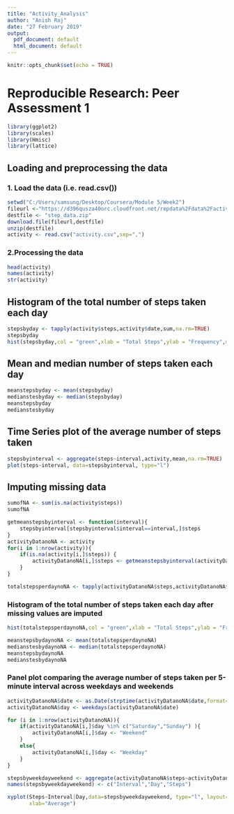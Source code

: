 ---
title: "Activity_Analysis"
author: "Anish Raj"
date: "27 February 2019"
output:
  pdf_document: default
  html_document: default
---

```{r setup, include=FALSE}
knitr::opts_chunk$set(echo = TRUE)
```


# Reproducible Research: Peer Assessment 1

```{r, echo=TRUE, results='hide', warning=FALSE, message=FALSE}
library(ggplot2)
library(scales)
library(Hmisc)
library(lattice)
```

## Loading and preprocessing the data
### 1. Load the data (i.e. read.csv())
```{r, echo=TRUE, results='hide', warning=FALSE, message=FALSE}
setwd("C:/Users/samsung/Desktop/Coursera/Module 5/Week2")
fileurl <-"https://d396qusza40orc.cloudfront.net/repdata%2Fdata%2Factivity.zip"
destfile <- "step_data.zip"
download.file(fileurl,destfile)
unzip(destfile)
activity <- read.csv("activity.csv",sep=",")
```

### 2.Processing the data
```{r, echo=TRUE}
head(activity)
names(activity)
str(activity)
```

## Histogram of the total number of steps taken each day
```{r, echo=TRUE}
stepsbyday <- tapply(activity$steps,activity$date,sum,na.rm=TRUE)
stepsbyday
hist(stepsbyday,col = "green",xlab = "Total Steps",ylab = "Frequency",main = "Total Number of Steps per Day")
```


## Mean and median number of steps taken each day
```{r, echo=TRUE,results='asis'}
meanstepsbyday <- mean(stepsbyday)
medianstesbyday <- median(stepsbyday)
meanstepsbyday
medianstesbyday

```

## Time Series plot of the average number of steps taken

```{r, echo=TRUE,results='asis'}
stepsbyinterval <- aggregate(steps~interval,activity,mean,na.rm=TRUE)
plot(steps~interval, data=stepsbyinterval, type="l")
```

## Imputing missing data
```{r, echo=TRUE,results='asis'}
sumofNA <- sum(is.na(activity$steps))
sumofNA

getmeanstepsbyinterval <- function(interval){
    stepsbyinterval[stepsbyinterval$interval==interval,]$steps 
}
activityDatanoNA <- activity
for(i in 1:nrow(activity)){
    if(is.na(activity[i,]$steps)) {
        activityDatanoNA[i,]$steps <- getmeanstepsbyinterval(activityDatanoNA[i,]$interval)
    }
}

totalstepsperdaynoNA <- tapply(activityDatanoNA$steps,activityDatanoNA$date,sum,na.rm=TRUE)
```

### Histogram of the total number of steps taken each day after missing values are imputed
```{r, echo=TRUE,results='asis'}
hist(totalstepsperdaynoNA,col = "green",xlab = "Total Steps",ylab = "Frequency",main = "Total Number of Steps per Day")

meanstepsbydaynoNA <- mean(totalstepsperdaynoNA)
medianstesbydaynoNA <- median(totalstepsperdaynoNA)
meanstepsbydaynoNA
medianstesbydaynoNA
```

### Panel plot comparing the average number of steps taken per 5-minute interval across weekdays and weekends

```{r, echo=TRUE,results='asis'}
activityDatanoNA$date <- as.Date(strptime(activityDatanoNA$date,format="%Y-%m-%d"))
activityDatanoNA$day <- weekdays(activityDatanoNA$date)

for (i in 1:nrow(activityDatanoNA)){
    if(activityDatanoNA[i,]$day %in% c("Saturday","Sunday") ){
        activityDatanoNA[i,]$day <- "Weekend" 
    }
    else{
        activityDatanoNA[i,]$day <- "Weekday"
    }
}

stepsbyweekdayweekend <- aggregate(activityDatanoNA$steps~activityDatanoNA$interval+activityDatanoNA$day,data=activityDatanoNA,mean,na.rm=TRUE)
names(stepsbyweekdayweekend) <- c("Interval","Day","Steps")

xyplot(Steps~Interval|Day,data=stepsbyweekdayweekend, type="l", layout=c(1,2),
       xlab="Average")
```
